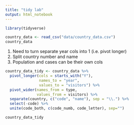 ```yaml
---
title: "tidy lab"
output: html_notebook
---
```


```r
library(tidyverse)
```

```r
country_data <- read_csv("data/country_data.csv")
country_data
```

1. Need to turn separate year cols into 1 (i.e. pivot longer)
2. Split country number and name
3. Population and cases can be their own cols

```r
country_data_tidy <- country_data %>% 
  pivot_longer(cols = starts_with("Y"),
               names_to = "year",
               values_to = "visitors") %>% 
  pivot_wider(names_from = type,
              values_from = visitors) %>% 
  separate(country, c("code", "name"), sep = "\\.") %>% 
  select(-code) %>% 
  unite(code_both, c(code_numb, code_letter), sep="")

country_data_tidy
```





